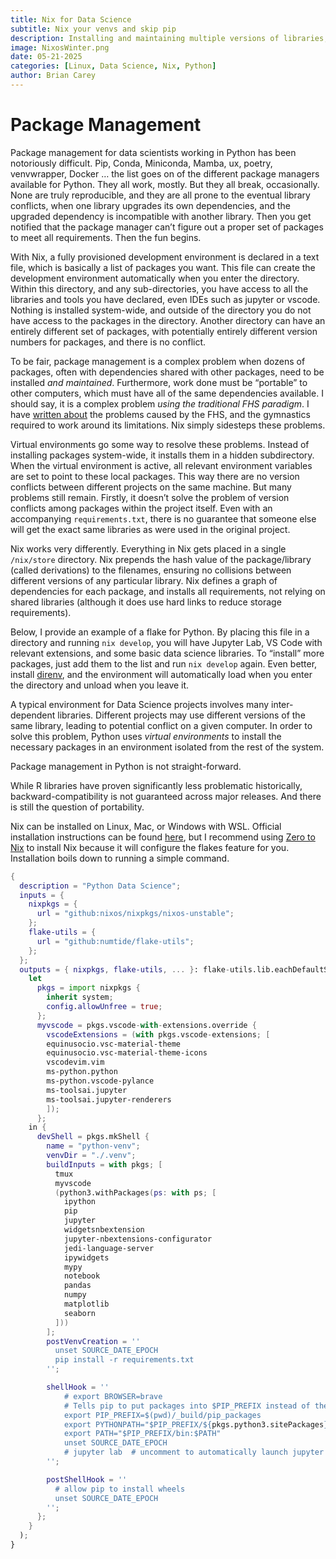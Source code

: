 ```yaml
---
title: Nix for Data Science
subtitle: Nix your venvs and skip pip
description: Installing and maintaining multiple versions of libraries, whether in Python or R, is better managed with Nix than virtual environments
image: NixosWinter.png
date: 05-21-2025
categories: [Linux, Data Science, Nix, Python]
author: Brian Carey
---
```

# Package Management

Package management for data scientists working in Python has been notoriously difficult. Pip, Conda, Miniconda, Mamba, ux, poetry, venvwrapper, Docker ... the list goes on of the different package managers available for Python. They all work, mostly. But they all break, occasionally. None are truly reproducible, and they are all prone to the eventual library conflicts, when one library upgrades its own dependencies, and the upgraded dependency is incompatible with another library. Then you get notified that the package manager can't figure out a proper set of packages to meet all requirements. Then the fun begins.

With Nix, a fully provisioned development environment is declared in a text file, which is basically a list of packages you want. This file can create the development environment automatically when you enter the directory. Within this directory, and any sub-directories, you have access to all the libraries and tools you have declared, even IDEs such as jupyter or vscode. Nothing is installed system-wide, and outside of the directory you do not have access to the packages in the directory. Another directory can have an entirely different set of packages, with potentially entirely different version numbers for packages, and there is no conflict.

To be fair, package management is a complex problem when dozens of packages, often with dependencies shared with other packages, need to be installed *and maintained*. Furthermore, work done must be "portable" to other computers, which must have all of the same dependencies available. I should say, it is a complex problem *using the traditional FHS paradigm*. I have [written about](../nix-docker-fhs/index.qmd) the problems caused by the FHS, and the gymnastics required to work around its limitations. Nix simply sidesteps these problems.

Virtual environments go some way to resolve these problems. Instead of installing packages system-wide, it installs them in a hidden subdirectory. When the virtual environment is active, all relevant environment variables are set to point to these local packages. This way there are no version conflicts between different projects on the same machine. But many problems still remain. Firstly, it doesn't solve the problem of version conflicts among packages within the project itself. Even with an accompanying `requirements.txt`, there is no guarantee that someone else will get the exact same libraries as were used in the original project.

Nix works very differently. Everything in Nix gets placed in a single `/nix/store` directory. Nix prepends the hash value of the package/library (called derivations) to the filenames, ensuring no collisions between different versions of any particular library. Nix defines a graph of dependencies for each package, and installs all requirements, not relying on shared libraries (although it does use hard links to reduce storage requirements).

Below, I provide an example of a flake for Python. By placing this file in a directory and running `nix develop`, you will have Jupyter Lab, VS Code with relevant extensions, and some basic data science libraries. To "install" more packages, just add them to the list and run `nix develop` again. Even better, install [direnv](https://direnv.net/docs/installation.html), and the environment will automatically load when you enter the directory and unload when you leave it. 

A typical environment for Data Science projects involves many inter-dependent libraries. Different projects may use different versions of the same library, leading to potential conflict on a given computer. In order to solve this problem, Python uses *virtual environments* to install the necessary packages in an environment isolated from the rest of the system.

Package management in Python is not straight-forward.

While R libraries have proven significantly less problematic historically, backward-compatibility is not guaranteed across major releases. And there is still the question of portability.

Nix can be installed on Linux, Mac, or Windows with WSL. Official installation instructions can be found [here](https://nixos.org/download/), but I recommend using [Zero to Nix](https://zero-to-nix.com/start/install/) to install Nix because it will configure the flakes feature for you. Installation boils down to running a simple command.


```flake.nix
{
  description = "Python Data Science";
  inputs = {
    nixpkgs = {
      url = "github:nixos/nixpkgs/nixos-unstable";
    };
    flake-utils = {
      url = "github:numtide/flake-utils";
    };
  };
  outputs = { nixpkgs, flake-utils, ... }: flake-utils.lib.eachDefaultSystem (system:
    let
      pkgs = import nixpkgs {
        inherit system;
        config.allowUnfree = true;
      };
      myvscode = pkgs.vscode-with-extensions.override {
        vscodeExtensions = (with pkgs.vscode-extensions; [
        equinusocio.vsc-material-theme
        equinusocio.vsc-material-theme-icons
        vscodevim.vim
        ms-python.python
        ms-python.vscode-pylance
        ms-toolsai.jupyter
        ms-toolsai.jupyter-renderers
        ]);
      };
    in {
      devShell = pkgs.mkShell {
        name = "python-venv";
        venvDir = "./.venv";
        buildInputs = with pkgs; [
          tmux
          myvscode
          (python3.withPackages(ps: with ps; [
            ipython
            pip
            jupyter
            widgetsnbextension
            jupyter-nbextensions-configurator
            jedi-language-server
            ipywidgets
            mypy
            notebook
            pandas
            numpy
            matplotlib
            seaborn
          ]))
        ];
        postVenvCreation = ''
          unset SOURCE_DATE_EPOCH
          pip install -r requirements.txt
        '';

        shellHook = ''
            # export BROWSER=brave
            # Tells pip to put packages into $PIP_PREFIX instead of the usual locations.
            export PIP_PREFIX=$(pwd)/_build/pip_packages
            export PYTHONPATH="$PIP_PREFIX/${pkgs.python3.sitePackages}:$PYTHONPATH"
            export PATH="$PIP_PREFIX/bin:$PATH"
            unset SOURCE_DATE_EPOCH
            # jupyter lab  # uncomment to automatically launch jupyter
        '';

        postShellHook = ''
          # allow pip to install wheels
          unset SOURCE_DATE_EPOCH
        '';
      };
    }
  );
}

```

